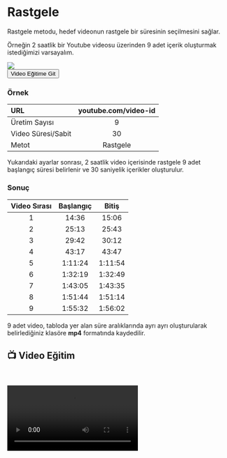 
# Rastgele

Rastgele metodu, hedef videonun rastgele bir  süresinin seçilmesini sağlar.

Örneğin 2 saatlik bir Youtube videosu üzerinden 9 adet içerik oluşturmak istediğimizi varsayalım.




<Image src={metotrastgele} />


<Link href={`/hitgun/fabrika/metot/rastgele#-video-e%C4%9Fitim`}>
  <div className="responsive-table__row" style={{ textAlign: 'center' }}>
    <div className="responsive-table__item">
      <button
        className="responsive-table__button button button--secondary"
        style={{
          width: '100%',  // Genişliği %100 olarak ayarlandı
          marginTop: 14,
          padding: 12,
          backgroundColor: '#00AAFF',
          borderRadius: 8,
          color: '#fff',
          fontSize: '1.1rem',
          textDecoration: 'none',
          cursor: 'pointer',
          userSelect: 'none'
        }}
      >
        Video Eğitime Git  
      </button>
    </div>
  </div>
</Link>


### Örnek

| URL | youtube.com/video-id |
| :----- | :----: |
| Üretim Sayısı |  9   |
| Video Süresi/Sabit | 30 |
| Metot | Rastgele  |


Yukarıdaki ayarlar sonrası, 2 saatlik video içerisinde rastgele 9 adet başlangıç süresi belirlenir ve 30 saniyelik içerikler oluşturulur.

### Sonuç

| Video Sırası | Başlangıç | Bitiş |
| :-----: | :----: | :----: | 
| 1 | 14:36 | 15:06 |
| 2 | 25:13 | 25:43 |
| 3 | 29:42 | 30:12 |
| 4 | 43:17 | 43:47 |
| 5 | 1:11:24 | 1:11:54 |
| 6 | 1:32:19 | 1:32:49 |
| 7 | 1:43:05 | 1:43:35 |
| 8 | 1:51:44 | 1:51:14 |
| 9 | 1:55:32 | 1:56:02 |


9 adet video, tabloda yer alan süre aralıklarında ayrı ayrı oluşturularak belirlediğiniz klasöre **mp4** formatında kaydedilir. 


## 📺 Video Eğitim
    

<video controls>
  <source src="https://forum.ve3.plus/assets/files/2024-04-28/docs-turkce-egitimler/fabrika-rastgele.mp4" type="video/mp4" />
  Your browser does not support the video tag.
</video>